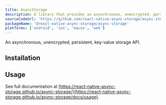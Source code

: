 ```yaml
---
title: AsyncStorage
description: A library that provides an asynchronous, unencrypted, persistent, key-value storage API.
sourceCodeUrl: 'https://github.com/react-native-async-storage/async-storage'
packageName: '@react-native-async-storage/async-storage'
platforms: ['android', 'ios', 'macos', 'web']
---
```



An asynchronous, unencrypted, persistent, key-value storage API.

## Installation

<APIInstallSection href="https://react-native-async-storage.github.io/async-storage/docs/install" />

## Usage

See full documentation at [https://react-native-async-storage.github.io/async-storage/](https://react-native-async-storage.github.io/async-storage/docs/usage).
